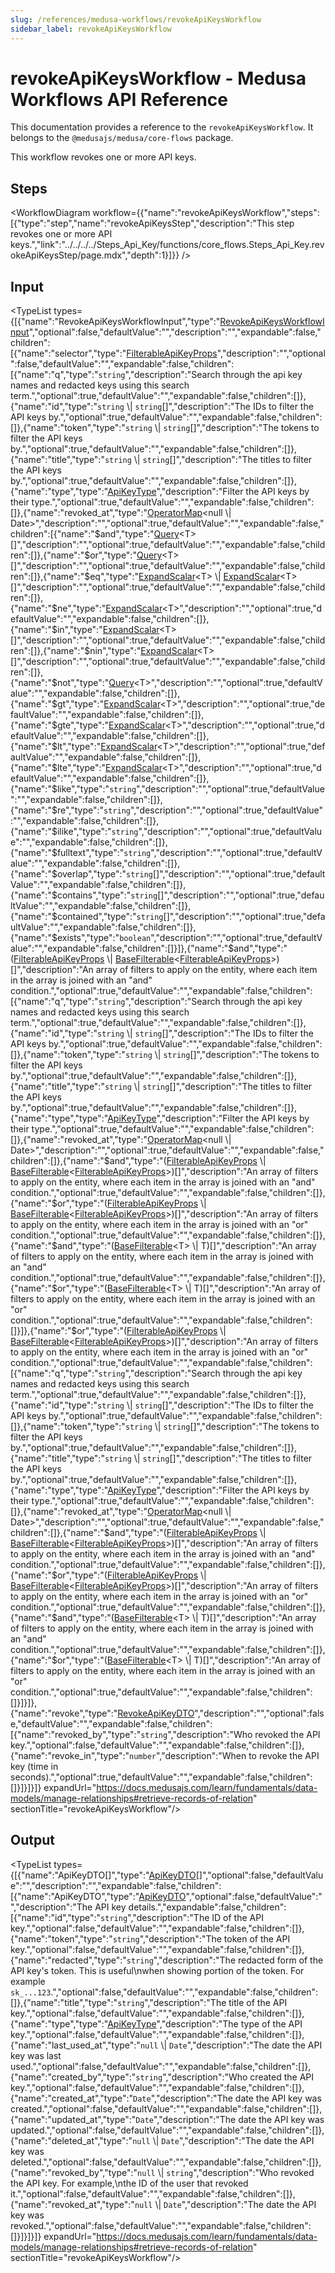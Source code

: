 ```yaml
---
slug: /references/medusa-workflows/revokeApiKeysWorkflow
sidebar_label: revokeApiKeysWorkflow
---
```



# revokeApiKeysWorkflow - Medusa Workflows API Reference

This documentation provides a reference to the `revokeApiKeysWorkflow`. It belongs to the `@medusajs/medusa/core-flows` package.

This workflow revokes one or more API keys.

## Steps

<WorkflowDiagram workflow={{"name":"revokeApiKeysWorkflow","steps":[{"type":"step","name":"revokeApiKeysStep","description":"This step revokes one or more API keys.","link":"../../../../Steps_Api_Key/functions/core_flows.Steps_Api_Key.revokeApiKeysStep/page.mdx","depth":1}]}} />

## Input

<TypeList types={[{"name":"RevokeApiKeysWorkflowInput","type":"[RevokeApiKeysWorkflowInput](../../../../types/core_flows.RevokeApiKeysWorkflowInput/page.mdx)","optional":false,"defaultValue":"","description":"","expandable":false,"children":[{"name":"selector","type":"[FilterableApiKeyProps](../../../../../api_key/interfaces/api_key.FilterableApiKeyProps/page.mdx)","description":"","optional":false,"defaultValue":"","expandable":false,"children":[{"name":"q","type":"`string`","description":"Search through the api key names and redacted keys using this search term.","optional":true,"defaultValue":"","expandable":false,"children":[]},{"name":"id","type":"`string` \\| `string`[]","description":"The IDs to filter the API keys by.","optional":true,"defaultValue":"","expandable":false,"children":[]},{"name":"token","type":"`string` \\| `string`[]","description":"The tokens to filter the API keys by.","optional":true,"defaultValue":"","expandable":false,"children":[]},{"name":"title","type":"`string` \\| `string`[]","description":"The titles to filter the API keys by.","optional":true,"defaultValue":"","expandable":false,"children":[]},{"name":"type","type":"[ApiKeyType](../../../../../api_key/types/api_key.ApiKeyType/page.mdx)","description":"Filter the API keys by their type.","optional":true,"defaultValue":"","expandable":false,"children":[]},{"name":"revoked_at","type":"[OperatorMap](../../../../../api_key/types/api_key.OperatorMap/page.mdx)&#60;null \\| Date&#62;","description":"","optional":true,"defaultValue":"","expandable":false,"children":[{"name":"$and","type":"[Query](../../../../../api_key/types/api_key.Query/page.mdx)&#60;T&#62;[]","description":"","optional":true,"defaultValue":"","expandable":false,"children":[]},{"name":"$or","type":"[Query](../../../../../api_key/types/api_key.Query/page.mdx)&#60;T&#62;[]","description":"","optional":true,"defaultValue":"","expandable":false,"children":[]},{"name":"$eq","type":"[ExpandScalar](../../../../../api_key/types/api_key.ExpandScalar/page.mdx)&#60;T&#62; \\| [ExpandScalar](../../../../../api_key/types/api_key.ExpandScalar/page.mdx)&#60;T&#62;[]","description":"","optional":true,"defaultValue":"","expandable":false,"children":[]},{"name":"$ne","type":"[ExpandScalar](../../../../../api_key/types/api_key.ExpandScalar/page.mdx)&#60;T&#62;","description":"","optional":true,"defaultValue":"","expandable":false,"children":[]},{"name":"$in","type":"[ExpandScalar](../../../../../api_key/types/api_key.ExpandScalar/page.mdx)&#60;T&#62;[]","description":"","optional":true,"defaultValue":"","expandable":false,"children":[]},{"name":"$nin","type":"[ExpandScalar](../../../../../api_key/types/api_key.ExpandScalar/page.mdx)&#60;T&#62;[]","description":"","optional":true,"defaultValue":"","expandable":false,"children":[]},{"name":"$not","type":"[Query](../../../../../api_key/types/api_key.Query/page.mdx)&#60;T&#62;","description":"","optional":true,"defaultValue":"","expandable":false,"children":[]},{"name":"$gt","type":"[ExpandScalar](../../../../../api_key/types/api_key.ExpandScalar/page.mdx)&#60;T&#62;","description":"","optional":true,"defaultValue":"","expandable":false,"children":[]},{"name":"$gte","type":"[ExpandScalar](../../../../../api_key/types/api_key.ExpandScalar/page.mdx)&#60;T&#62;","description":"","optional":true,"defaultValue":"","expandable":false,"children":[]},{"name":"$lt","type":"[ExpandScalar](../../../../../api_key/types/api_key.ExpandScalar/page.mdx)&#60;T&#62;","description":"","optional":true,"defaultValue":"","expandable":false,"children":[]},{"name":"$lte","type":"[ExpandScalar](../../../../../api_key/types/api_key.ExpandScalar/page.mdx)&#60;T&#62;","description":"","optional":true,"defaultValue":"","expandable":false,"children":[]},{"name":"$like","type":"`string`","description":"","optional":true,"defaultValue":"","expandable":false,"children":[]},{"name":"$re","type":"`string`","description":"","optional":true,"defaultValue":"","expandable":false,"children":[]},{"name":"$ilike","type":"`string`","description":"","optional":true,"defaultValue":"","expandable":false,"children":[]},{"name":"$fulltext","type":"`string`","description":"","optional":true,"defaultValue":"","expandable":false,"children":[]},{"name":"$overlap","type":"`string`[]","description":"","optional":true,"defaultValue":"","expandable":false,"children":[]},{"name":"$contains","type":"`string`[]","description":"","optional":true,"defaultValue":"","expandable":false,"children":[]},{"name":"$contained","type":"`string`[]","description":"","optional":true,"defaultValue":"","expandable":false,"children":[]},{"name":"$exists","type":"`boolean`","description":"","optional":true,"defaultValue":"","expandable":false,"children":[]}]},{"name":"$and","type":"([FilterableApiKeyProps](../../../../../api_key/interfaces/api_key.FilterableApiKeyProps/page.mdx) \\| [BaseFilterable](../../../../../api_key/interfaces/api_key.BaseFilterable/page.mdx)&#60;[FilterableApiKeyProps](../../../../../api_key/interfaces/api_key.FilterableApiKeyProps/page.mdx)&#62;)[]","description":"An array of filters to apply on the entity, where each item in the array is joined with an \"and\" condition.","optional":true,"defaultValue":"","expandable":false,"children":[{"name":"q","type":"`string`","description":"Search through the api key names and redacted keys using this search term.","optional":true,"defaultValue":"","expandable":false,"children":[]},{"name":"id","type":"`string` \\| `string`[]","description":"The IDs to filter the API keys by.","optional":true,"defaultValue":"","expandable":false,"children":[]},{"name":"token","type":"`string` \\| `string`[]","description":"The tokens to filter the API keys by.","optional":true,"defaultValue":"","expandable":false,"children":[]},{"name":"title","type":"`string` \\| `string`[]","description":"The titles to filter the API keys by.","optional":true,"defaultValue":"","expandable":false,"children":[]},{"name":"type","type":"[ApiKeyType](../../../../../api_key/types/api_key.ApiKeyType/page.mdx)","description":"Filter the API keys by their type.","optional":true,"defaultValue":"","expandable":false,"children":[]},{"name":"revoked_at","type":"[OperatorMap](../../../../../api_key/types/api_key.OperatorMap/page.mdx)&#60;null \\| Date&#62;","description":"","optional":true,"defaultValue":"","expandable":false,"children":[]},{"name":"$and","type":"([FilterableApiKeyProps](../../../../../api_key/interfaces/api_key.FilterableApiKeyProps/page.mdx) \\| [BaseFilterable](../../../../../api_key/interfaces/api_key.BaseFilterable/page.mdx)&#60;[FilterableApiKeyProps](../../../../../api_key/interfaces/api_key.FilterableApiKeyProps/page.mdx)&#62;)[]","description":"An array of filters to apply on the entity, where each item in the array is joined with an \"and\" condition.","optional":true,"defaultValue":"","expandable":false,"children":[]},{"name":"$or","type":"([FilterableApiKeyProps](../../../../../api_key/interfaces/api_key.FilterableApiKeyProps/page.mdx) \\| [BaseFilterable](../../../../../api_key/interfaces/api_key.BaseFilterable/page.mdx)&#60;[FilterableApiKeyProps](../../../../../api_key/interfaces/api_key.FilterableApiKeyProps/page.mdx)&#62;)[]","description":"An array of filters to apply on the entity, where each item in the array is joined with an \"or\" condition.","optional":true,"defaultValue":"","expandable":false,"children":[]},{"name":"$and","type":"([BaseFilterable](../../../../../api_key/interfaces/api_key.BaseFilterable/page.mdx)&#60;T&#62; \\| T)[]","description":"An array of filters to apply on the entity, where each item in the array is joined with an \"and\" condition.","optional":true,"defaultValue":"","expandable":false,"children":[]},{"name":"$or","type":"([BaseFilterable](../../../../../api_key/interfaces/api_key.BaseFilterable/page.mdx)&#60;T&#62; \\| T)[]","description":"An array of filters to apply on the entity, where each item in the array is joined with an \"or\" condition.","optional":true,"defaultValue":"","expandable":false,"children":[]}]},{"name":"$or","type":"([FilterableApiKeyProps](../../../../../api_key/interfaces/api_key.FilterableApiKeyProps/page.mdx) \\| [BaseFilterable](../../../../../api_key/interfaces/api_key.BaseFilterable/page.mdx)&#60;[FilterableApiKeyProps](../../../../../api_key/interfaces/api_key.FilterableApiKeyProps/page.mdx)&#62;)[]","description":"An array of filters to apply on the entity, where each item in the array is joined with an \"or\" condition.","optional":true,"defaultValue":"","expandable":false,"children":[{"name":"q","type":"`string`","description":"Search through the api key names and redacted keys using this search term.","optional":true,"defaultValue":"","expandable":false,"children":[]},{"name":"id","type":"`string` \\| `string`[]","description":"The IDs to filter the API keys by.","optional":true,"defaultValue":"","expandable":false,"children":[]},{"name":"token","type":"`string` \\| `string`[]","description":"The tokens to filter the API keys by.","optional":true,"defaultValue":"","expandable":false,"children":[]},{"name":"title","type":"`string` \\| `string`[]","description":"The titles to filter the API keys by.","optional":true,"defaultValue":"","expandable":false,"children":[]},{"name":"type","type":"[ApiKeyType](../../../../../api_key/types/api_key.ApiKeyType/page.mdx)","description":"Filter the API keys by their type.","optional":true,"defaultValue":"","expandable":false,"children":[]},{"name":"revoked_at","type":"[OperatorMap](../../../../../api_key/types/api_key.OperatorMap/page.mdx)&#60;null \\| Date&#62;","description":"","optional":true,"defaultValue":"","expandable":false,"children":[]},{"name":"$and","type":"([FilterableApiKeyProps](../../../../../api_key/interfaces/api_key.FilterableApiKeyProps/page.mdx) \\| [BaseFilterable](../../../../../api_key/interfaces/api_key.BaseFilterable/page.mdx)&#60;[FilterableApiKeyProps](../../../../../api_key/interfaces/api_key.FilterableApiKeyProps/page.mdx)&#62;)[]","description":"An array of filters to apply on the entity, where each item in the array is joined with an \"and\" condition.","optional":true,"defaultValue":"","expandable":false,"children":[]},{"name":"$or","type":"([FilterableApiKeyProps](../../../../../api_key/interfaces/api_key.FilterableApiKeyProps/page.mdx) \\| [BaseFilterable](../../../../../api_key/interfaces/api_key.BaseFilterable/page.mdx)&#60;[FilterableApiKeyProps](../../../../../api_key/interfaces/api_key.FilterableApiKeyProps/page.mdx)&#62;)[]","description":"An array of filters to apply on the entity, where each item in the array is joined with an \"or\" condition.","optional":true,"defaultValue":"","expandable":false,"children":[]},{"name":"$and","type":"([BaseFilterable](../../../../../api_key/interfaces/api_key.BaseFilterable/page.mdx)&#60;T&#62; \\| T)[]","description":"An array of filters to apply on the entity, where each item in the array is joined with an \"and\" condition.","optional":true,"defaultValue":"","expandable":false,"children":[]},{"name":"$or","type":"([BaseFilterable](../../../../../api_key/interfaces/api_key.BaseFilterable/page.mdx)&#60;T&#62; \\| T)[]","description":"An array of filters to apply on the entity, where each item in the array is joined with an \"or\" condition.","optional":true,"defaultValue":"","expandable":false,"children":[]}]}]},{"name":"revoke","type":"[RevokeApiKeyDTO](../../../../../api_key/interfaces/api_key.RevokeApiKeyDTO/page.mdx)","description":"","optional":false,"defaultValue":"","expandable":false,"children":[{"name":"revoked_by","type":"`string`","description":"Who revoked the API key.","optional":false,"defaultValue":"","expandable":false,"children":[]},{"name":"revoke_in","type":"`number`","description":"When to revoke the API key (time in seconds).","optional":true,"defaultValue":"","expandable":false,"children":[]}]}]}]} expandUrl="https://docs.medusajs.com/learn/fundamentals/data-models/manage-relationships#retrieve-records-of-relation" sectionTitle="revokeApiKeysWorkflow"/>

## Output

<TypeList types={[{"name":"ApiKeyDTO[]","type":"[ApiKeyDTO](../../../../../api_key/interfaces/api_key.ApiKeyDTO/page.mdx)[]","optional":false,"defaultValue":"","description":"","expandable":false,"children":[{"name":"ApiKeyDTO","type":"[ApiKeyDTO](../../../../../api_key/interfaces/api_key.ApiKeyDTO/page.mdx)","optional":false,"defaultValue":"","description":"The API key details.","expandable":false,"children":[{"name":"id","type":"`string`","description":"The ID of the API key.","optional":false,"defaultValue":"","expandable":false,"children":[]},{"name":"token","type":"`string`","description":"The token of the API key.","optional":false,"defaultValue":"","expandable":false,"children":[]},{"name":"redacted","type":"`string`","description":"The redacted form of the API key's token. This is useful\nwhen showing portion of the token. For example `sk_...123`.","optional":false,"defaultValue":"","expandable":false,"children":[]},{"name":"title","type":"`string`","description":"The title of the API key.","optional":false,"defaultValue":"","expandable":false,"children":[]},{"name":"type","type":"[ApiKeyType](../../../../../api_key/types/api_key.ApiKeyType/page.mdx)","description":"The type of the API key.","optional":false,"defaultValue":"","expandable":false,"children":[]},{"name":"last_used_at","type":"`null` \\| `Date`","description":"The date the API key was last used.","optional":false,"defaultValue":"","expandable":false,"children":[]},{"name":"created_by","type":"`string`","description":"Who created the API key.","optional":false,"defaultValue":"","expandable":false,"children":[]},{"name":"created_at","type":"`Date`","description":"The date the API key was created.","optional":false,"defaultValue":"","expandable":false,"children":[]},{"name":"updated_at","type":"`Date`","description":"The date the API key was updated.","optional":false,"defaultValue":"","expandable":false,"children":[]},{"name":"deleted_at","type":"`null` \\| `Date`","description":"The date the API key was deleted.","optional":false,"defaultValue":"","expandable":false,"children":[]},{"name":"revoked_by","type":"`null` \\| `string`","description":"Who revoked the API key. For example,\nthe ID of the user that revoked it.","optional":false,"defaultValue":"","expandable":false,"children":[]},{"name":"revoked_at","type":"`null` \\| `Date`","description":"The date the API key was revoked.","optional":false,"defaultValue":"","expandable":false,"children":[]}]}]}]} expandUrl="https://docs.medusajs.com/learn/fundamentals/data-models/manage-relationships#retrieve-records-of-relation" sectionTitle="revokeApiKeysWorkflow"/>
